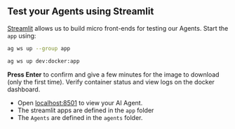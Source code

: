 ## Test your Agents using Streamlit

[Streamlit](https://streamlit.io/) allows us to build micro front-ends for testing our Agents. Start the `app` using:

<CodeGroup>

```bash terminal
ag ws up --group app
```

```bash shorthand
ag ws up dev:docker:app
```

</CodeGroup>

**Press Enter** to confirm and give a few minutes for the image to download (only the first time). Verify container status and view logs on the docker dashboard.

- Open [localhost:8501](http://localhost:8501) to view your AI Agent.
- The streamlit apps are defined in the `app` folder
- The `Agents` are defined in the `agents` folder.
